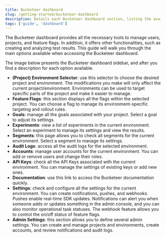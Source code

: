```yaml
---
title: Bucketeer dashboard
slug: /getting-started/bucketeer-dashboard
description: Details each Bucketeer dashboard section, listing the available functionalities.
tags: ['guide', 'dashboard']
---
```



The Bucketeer dashboard provides all the necessary tools to manage users, projects, and feature flags. In addition, it offers other functionalities, such as creating and analyzing test results. This guide will walk you through the main options available when accessing the Bucketeer dashboard.

The image below presents the Bucketeer dashboard sidebar, and after you find a description for each option available.

<CenteredImg
  imgURL="img/getting-started/dashboard-sidebar.png"
  wSize="200px"
  alt="Bucketeer dashboard sidebar"
/>

- **(Project) Environment Selector**: use this selector to choose the desired project and environment. The modifications you make will only affect the current project/environment. Environments can be used to target specific parts of the project and make it easier to manage.
- **Feature Flags**: this section displays all the flags within the selected project. You can choose a flag to manage its environment-specific targeting and rollout rules.
- **Goals**: manage all the goals associated with your project. Select a goal to adjust its settings.
- **Experiments**: view a list of experiments in the current environment. Select an experiment to manage its settings and view the results.
- **Segments**: this page allows you to check all segments for the current environment. Select a segment to manage its settings.
- **Audit Logs**: access all the audit logs for the selected environment.
- **Accounts**: manage user accounts for the current environment. You can add or remove users and change their roles.
- **API Keys**: check all the API Keys associated with the current environment. You can manage the settings of existing keys or add new ones.
- **Documentation**: use this link to access the Bucketeer documentation quickly.
- **Settings**: check and configure all the settings for the current environment. You can create notifications, pushes, and webhooks. Pushes enable real-time SDK updates. Notifications can alert you when someone adds or updates something in the admin console, and you can also monitor operational task statuses. The webhook feature allows you to control the on/off status of feature flags.
- **Admin Settings**: this section allows you to define several admin settings. You can create and manage projects and environments, create accounts, and review notifications and audit logs.
